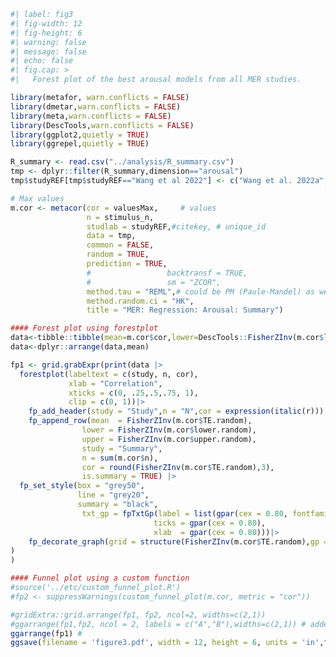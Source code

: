 ```r
#| label: fig3
#| fig-width: 12
#| fig-height: 6
#| warning: false
#| message: false
#| echo: false
#| fig.cap: > 
#|   Forest plot of the best arousal models from all MER studies.

library(metafor, warn.conflicts = FALSE)
library(dmetar,warn.conflicts = FALSE)
library(meta,warn.conflicts = FALSE)
library(DescTools,warn.conflicts = FALSE)
library(ggplot2,quietly = TRUE)
library(ggrepel,quietly = TRUE)

R_summary <- read.csv("../analysis/R_summary.csv")
tmp <- dplyr::filter(R_summary,dimension=="arousal")
tmp$studyREF[tmp$studyREF=="Wang et al 2022"] <- c("Wang et al. 2022a","Wang et al. 2022b")

# Max values
m.cor <- metacor(cor = valuesMax,     # values 
                 n = stimulus_n,
                 studlab = studyREF,#citekey, # unique_id
                 data = tmp,
                 common = FALSE,
                 random = TRUE,
                 prediction = TRUE,
                 #                 backtransf = TRUE,
                 #                 sm = "ZCOR",
                 method.tau = "REML",# could be PM (Paule-Mandel) as well
                 method.random.ci = "HK", 
                 title = "MER: Regression: Arousal: Summary")

#### Forest plot using forestplot
data<-tibble::tibble(mean=m.cor$cor,lower=DescTools::FisherZInv(m.cor$lower),upper=DescTools::FisherZInv(m.cor$upper),study=m.cor$studlab,n=m.cor$n,cor=format(round(m.cor$cor, digits=3), nsmall = 3))
data<-dplyr::arrange(data,mean)

fp1 <- grid.grabExpr(print(data |>
  forestplot(labeltext = c(study, n, cor),
             xlab = "Correlation",
             xticks = c(0, .25,.5,.75, 1),
             clip = c(0, 1))|>
    fp_add_header(study = "Study",n = "N",cor = expression(italic(r))) |>
    fp_append_row(mean  = FisherZInv(m.cor$TE.random),
                lower = FisherZInv(m.cor$lower.random),
                upper = FisherZInv(m.cor$upper.random),
                study = "Summary",
                n = sum(m.cor$n),
                cor = round(FisherZInv(m.cor$TE.random),3),
                is.summary = TRUE) |>
  fp_set_style(box = "grey50",
               line = "grey20",
               summary = "black",
                txt_gp = fpTxtGp(label = list(gpar(cex = 0.80, fontfamily="Times")),
                                ticks = gpar(cex = 0.80),
                                xlab  = gpar(cex = 0.80)))|>
    fp_decorate_graph(grid = structure(FisherZInv(m.cor$TE.random),gp = gpar(lty = 2, col = "grey30")))
)
)

#### Funnel plot using a custom function
#source('../etc/custom_funnel_plot.R')
#fp2 <- suppressWarnings(custom_funnel_plot(m.cor, metric = "cor"))

#gridExtra::grid.arrange(fp1, fp2, ncol=2, widths=c(2,1))
#ggarrange(fp1,fp2, ncol = 2, labels = c("A","B"),widths=c(2,1)) # added labels A and B
ggarrange(fp1) #  
ggsave(filename = 'figure3.pdf', width = 12, height = 6, units = 'in',fp1)

```
